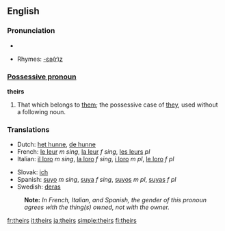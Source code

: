 ==English==

===Pronunciation===
*{{audio|en-us-theirs.ogg|Audio (US)}}

*Rhymes: [[Rhymes:English:-ɛə(r)z|-ɛə(r)z]]

===[[Possessive pronoun]]===
'''theirs'''

# That which belongs to [[them]]; the possessive case of [[they]], used without a following noun.

===Translations===
{{top}}
*Dutch: [[het hunne]], [[de hunne]]
*French: [[le leur]] ''m sing'', [[la leur]] ''f sing'', [[les leurs]] ''pl''
*Italian: [[il loro]] ''m sing'', [[la loro]] ''f sing'', [[i loro]] ''m pl'', [[le loro]] ''f pl''
{{mid}}
*Slovak: [[ich#Slovak|ich]]
*Spanish: [[suyo]] ''m sing'', [[suya]] ''f sing'', [[suyos]] ''m pl'', [[suyas]] ''f pl''
*Swedish: [[deras]]
{{bottom}}
:'''Note:''' ''In French, Italian, and Spanish, the gender of this pronoun agrees with the thing(s) owned, not with the owner.''

[[fr:theirs]]
[[it:theirs]]
[[ja:theirs]]
[[simple:theirs]]
[[fi:theirs]]
